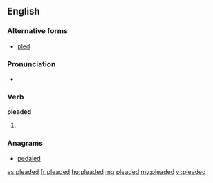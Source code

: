 ==English==

===Alternative forms===
* [[pled]] {{sense|North America and Scottish English}}

===Pronunciation===
* {{IPA|/ˈplidəd/}}

===Verb===
'''pleaded'''

# {{British|excepting Scotland}} {{past of|plead}}

===Anagrams===
* [[pedaled#English|pedaled]]

[[es:pleaded]]
[[fr:pleaded]]
[[hu:pleaded]]
[[mg:pleaded]]
[[my:pleaded]]
[[vi:pleaded]]
